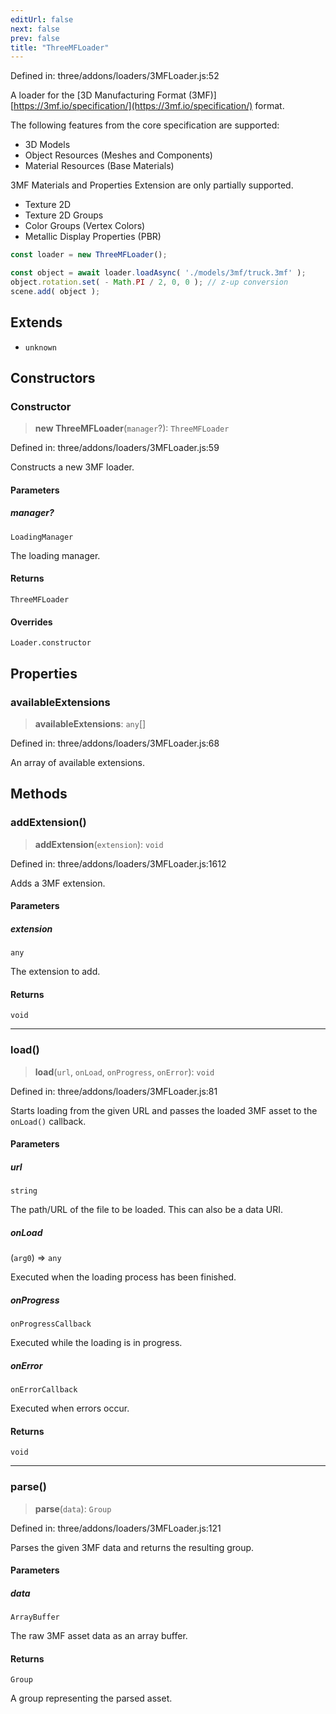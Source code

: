 ```yaml
---
editUrl: false
next: false
prev: false
title: "ThreeMFLoader"
---
```


Defined in: three/addons/loaders/3MFLoader.js:52

A loader for the [3D Manufacturing Format (3MF)][https://3mf.io/specification/](https://3mf.io/specification/) format.

The following features from the core specification are supported:

- 3D Models
- Object Resources (Meshes and Components)
- Material Resources (Base Materials)

3MF Materials and Properties Extension are only partially supported.

- Texture 2D
- Texture 2D Groups
- Color Groups (Vertex Colors)
- Metallic Display Properties (PBR)

```js
const loader = new ThreeMFLoader();

const object = await loader.loadAsync( './models/3mf/truck.3mf' );
object.rotation.set( - Math.PI / 2, 0, 0 ); // z-up conversion
scene.add( object );
```

## Extends

- `unknown`

## Constructors

### Constructor

> **new ThreeMFLoader**(`manager`?): `ThreeMFLoader`

Defined in: three/addons/loaders/3MFLoader.js:59

Constructs a new 3MF loader.

#### Parameters

##### manager?

`LoadingManager`

The loading manager.

#### Returns

`ThreeMFLoader`

#### Overrides

`Loader.constructor`

## Properties

### availableExtensions

> **availableExtensions**: `any`[]

Defined in: three/addons/loaders/3MFLoader.js:68

An array of available extensions.

## Methods

### addExtension()

> **addExtension**(`extension`): `void`

Defined in: three/addons/loaders/3MFLoader.js:1612

Adds a 3MF extension.

#### Parameters

##### extension

`any`

The extension to add.

#### Returns

`void`

***

### load()

> **load**(`url`, `onLoad`, `onProgress`, `onError`): `void`

Defined in: three/addons/loaders/3MFLoader.js:81

Starts loading from the given URL and passes the loaded 3MF asset
to the `onLoad()` callback.

#### Parameters

##### url

`string`

The path/URL of the file to be loaded. This can also be a data URI.

##### onLoad

(`arg0`) => `any`

Executed when the loading process has been finished.

##### onProgress

`onProgressCallback`

Executed while the loading is in progress.

##### onError

`onErrorCallback`

Executed when errors occur.

#### Returns

`void`

***

### parse()

> **parse**(`data`): `Group`

Defined in: three/addons/loaders/3MFLoader.js:121

Parses the given 3MF data and returns the resulting group.

#### Parameters

##### data

`ArrayBuffer`

The raw 3MF asset data as an array buffer.

#### Returns

`Group`

A group representing the parsed asset.
